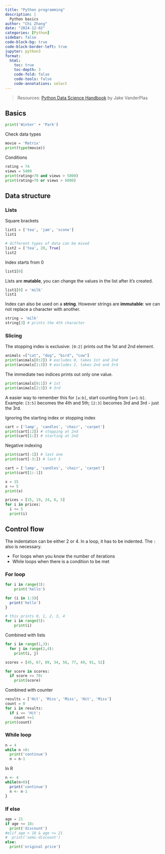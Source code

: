 ```yaml
---
title: "Python programming"
description: |
  Python basics
author: "Chi Zhang"
date: "2024-12-02"
categories: [Python]
sidebar: false
code-block-bg: true
code-block-border-left: true
jupyter: python3
format: 
  html:
    toc: true
    toc-depth: 3
    code-fold: false
    code-tools: false
    code-annotations: select
---
```


> Resources: [Python Data Science Handbook](https://jakevdp.github.io/PythonDataScienceHandbook/) by Jake VanderPlas


## Basics

```python
print('Winter' + 'Park')
```

Check data types

```python
movie = 'Matrix'
print(type(movie))
```

Conditions

```python
rating = 74
views = 5400
print(rating>70 and views > 5000)
print(rating>70 or views > 6000)
```


## Data structure

### Lists

Square brackets

```python
list1 = ['tea', 'jam', 'scone']
list1

# different types of data can be mixed
list2 = ['tea', 20, True]
list2
```

Index starts from 0

```python
list1[0]
```

Lists are **mutable**, you can change the values in the list after it's created.

```python
list1[0] = 'milk'
list1
```

Index can also be used on a **string**. However strings are **immutable**: we can not replace a character with another.

```python
string = 'milk'
string[3] # prints the 4th character
```


### Slicing

The stopping index is exclusive: `[0:2]` prints out the 1st and 2nd element. 

```python
animals =["cat", "dog", "bird", "cow"]
print(animals[0:2]) # excludes 0, takes 1st and 2nd
print(animals[1:3]) # excludes 1, takes 2nd and 3rd
```

The immediate two indices prints out only one value.

```python
print(animals[0:1]) # 1st
print(animals[2:3]) # 3rd
```

A easier way to remember this for `[a:b]`, start counting from `[a+1:b]`. Example: `[3:5]` becomes the 4th and 5th; `[2:3]` becomes 3rd and 3rd - just the 3rd.

Ignoring the starting index or stopping index

```python
cart = ['lamp', 'candles', 'chair', 'carpet']
print(cart[:2]) # stopping at 2nd
print(cart[1:]) # starting at 2nd
```


Negative indexing

```python
print(cart[-1]) # last one
print(cart[-3:]) # last 3
```

```python
cart = ['lamp', 'candles', 'chair', 'carpet']
print(cart[1:-1])
```


```python
x = 15
x += 5
print(x)

prices = [15, 19, 24, 8, 5]
for i in prices:
  i += 5
  print(i)
```



## Control flow

The indentation can be either 2 or 4. In a loop, it has to be indented. The `:` also is necessary.

* For loops when you know the number of iterations
* While loops when there is a condition to be met

### For loop 

```python
for i in range(3):
    print('hello')
```


```r
for (i in 1:3){
  print('hello')
}
```

```python
# this prints 0, 1, 2, 3, 4
for i in range(5):
    print(i)
```

Combined with lists

```python
for i in range(1,3):
  for j in range(2,4):
    print(i, j)
```


```python
scores = [45, 67, 89, 34, 56, 77, 49, 91, 52]

for score in scores:
  if score >= 70:
    print(score)
```

Combined with counter

```python
results = ['Hit', 'Miss', 'Miss', 'Hit', 'Miss']
count = 0
for i in results:
  if i == 'Hit':
    count +=1
print(count)
```

### While loop

```python
n = 4
while n >0:
  print('continue')
  n = n-1
```

In R

```r
n <- 4
while(n>0){
  print('continue')
  n <- n-1
}
```


### If else

```python
age = 21
if age <= 18:
  print('discount')
#elif age > 18 & age <= 21
#  print('semi-discount')
else:
  print('original price')
```











